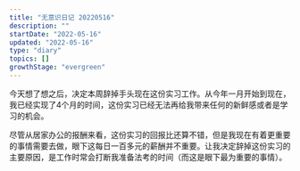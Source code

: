 ```yaml
---
title: "无意识日记 20220516"
description: ""
startDate: "2022-05-16"
updated: "2022-05-16"
type: "diary"
topics: []
growthStage: "evergreen"
---
```


今天想了想之后，决定本周辞掉手头现在这份实习工作。从今年一月开始到现在，我已经实现了4个月的时间，这份实习已经无法再给我带来任何的新鲜感或者是学习的机会。

尽管从居家办公的报酬来看，这份实习的回报比还算不错，但是我现在有着更重要的事情需要去做，眼下这每日一百多元的薪酬并不重要。让我决定辞掉这份实习的主要原因，是工作时常会打断我准备法考的时间（而这是眼下最为重要的事情）。